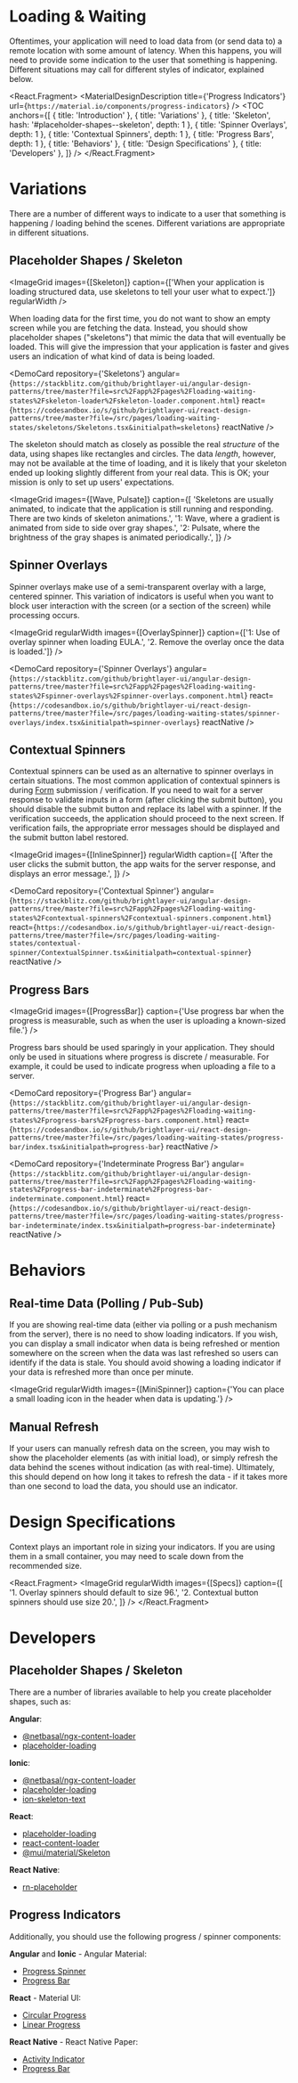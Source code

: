 
<!-- KEYWORDS: design pattern loading asynchronous api refresh -->

# Loading & Waiting

<ImageGrid images={[LoadingBanner]} regularWidth />

Oftentimes, your application will need to load data from (or send data to) a remote location with some amount of latency. When this happens, you will need to provide some indication to the user that something is happening. Different situations may call for different styles of indicator, explained below.

<React.Fragment>
    <MaterialDesignDescription
        title={'Progress Indicators'}
        url={`https://material.io/components/progress-indicators`}
    />
    <TOC
        anchors={[
            { title: 'Introduction' },
            { title: 'Variations' },
            { title: 'Skeleton', hash: '#placeholder-shapes--skeleton', depth: 1 },
            { title: 'Spinner Overlays', depth: 1 },
            { title: 'Contextual Spinners', depth: 1 },
            { title: 'Progress Bars', depth: 1 },
            { title: 'Behaviors' },
            { title: 'Design Specifications' },
            { title: 'Developers' },
        ]}
    />
    <Divider />
</React.Fragment>

# Variations

There are a number of different ways to indicate to a user that something is happening / loading behind the scenes. Different variations are appropriate in different situations.

## Placeholder Shapes / Skeleton

<ImageGrid
    images={[Skeleton]}
    caption={['When your application is loading structured data, use skeletons to tell your user what to expect.']}
    regularWidth
/>

When loading data for the first time, you do not want to show an empty screen while you are fetching the data. Instead, you should show placeholder shapes ("skeletons") that mimic the data that will eventually be loaded. This will give the impression that your application is faster and gives users an indication of what kind of data is being loaded.

<DemoCard
    repository={'Skeletons'}
    angular={`https://stackblitz.com/github/brightlayer-ui/angular-design-patterns/tree/master?file=src%2Fapp%2Fpages%2Floading-waiting-states%2Fskeleton-loader%2Fskeleton-loader.component.html`}
    react={`https://codesandbox.io/s/github/brightlayer-ui/react-design-patterns/tree/master?file=/src/pages/loading-waiting-states/skeletons/Skeletons.tsx&initialpath=skeletons`}
    reactNative
/>

The skeleton should match as closely as possible the real _structure_ of the data, using shapes like rectangles and circles. The data _length_, however, may not be available at the time of loading, and it is likely that your skeleton ended up looking slightly different from your real data. This is OK; your mission is only to set up users' expectations.

<ImageGrid
    images={[Wave, Pulsate]}
    caption={[
        'Skeletons are usually animated, to indicate that the application is still running and responding. There are two kinds of skeleton animations.',
        '1: Wave, where a gradient is animated from side to side over gray shapes.',
        '2: Pulsate, where the brightness of the gray shapes is animated periodically.',
    ]}
/>

## Spinner Overlays

Spinner overlays make use of a semi-transparent overlay with a large, centered spinner. This variation of indicators is useful when you want to block user interaction with the screen (or a section of the screen) while processing occurs.

<ImageGrid
    regularWidth
    images={[OverlaySpinner]}
    caption={['1: Use of overlay spinner when loading EULA.', '2. Remove the overlay once the data is loaded.']}
/>

<DemoCard
    repository={'Spinner Overlays'}
    angular={`https://stackblitz.com/github/brightlayer-ui/angular-design-patterns/tree/master?file=src%2Fapp%2Fpages%2Floading-waiting-states%2Fspinner-overlays%2Fspinner-overlays.component.html`}
    react={`https://codesandbox.io/s/github/brightlayer-ui/react-design-patterns/tree/master?file=/src/pages/loading-waiting-states/spinner-overlays/index.tsx&initialpath=spinner-overlays`}
    reactNative
/>

## Contextual Spinners

Contextual spinners can be used as an alternative to spinner overlays in certain situations. The most common application of contextual spinners is during [Form](/patterns/forms) submission / verification. If you need to wait for a server response to validate inputs in a form (after clicking the submit button), you should disable the submit button and replace its label with a spinner. If the verification succeeds, the application should proceed to the next screen. If verification fails, the appropriate error messages should be displayed and the submit button label restored.

<ImageGrid
    images={[InlineSpinner]}
    regularWidth
    caption={[
        'After the user clicks the submit button, the app waits for the server response, and displays an error message.',
    ]}
/>

<DemoCard
    repository={'Contextual Spinner'}
    angular={`https://stackblitz.com/github/brightlayer-ui/angular-design-patterns/tree/master?file=src%2Fapp%2Fpages%2Floading-waiting-states%2Fcontextual-spinners%2Fcontextual-spinners.component.html`}
    react={`https://codesandbox.io/s/github/brightlayer-ui/react-design-patterns/tree/master?file=/src/pages/loading-waiting-states/contextual-spinner/ContextualSpinner.tsx&initialpath=contextual-spinner`}
    reactNative
/>

## Progress Bars

<ImageGrid
    images={[ProgressBar]}
    caption={'Use progress bar when the progress is measurable, such as when the user is uploading a known-sized file.'}
/>

Progress bars should be used sparingly in your application. They should only be used in situations where progress is discrete / measurable. For example, it could be used to indicate progress when uploading a file to a server.

<DemoCard
    repository={'Progress Bar'}
    angular={`https://stackblitz.com/github/brightlayer-ui/angular-design-patterns/tree/master?file=src%2Fapp%2Fpages%2Floading-waiting-states%2Fprogress-bars%2Fprogress-bars.component.html`}
    react={`https://codesandbox.io/s/github/brightlayer-ui/react-design-patterns/tree/master?file=/src/pages/loading-waiting-states/progress-bar/index.tsx&initialpath=progress-bar`}
    reactNative
/>

<DemoCard
    repository={'Indeterminate Progress Bar'}
    angular={`https://stackblitz.com/github/brightlayer-ui/angular-design-patterns/tree/master?file=src%2Fapp%2Fpages%2Floading-waiting-states%2Fprogress-bar-indeterminate%2Fprogress-bar-indeterminate.component.html`}
    react={`https://codesandbox.io/s/github/brightlayer-ui/react-design-patterns/tree/master?file=/src/pages/loading-waiting-states/progress-bar-indeterminate/index.tsx&initialpath=progress-bar-indeterminate`}
    reactNative
/>

<Divider />

# Behaviors

## Real-time Data (Polling / Pub-Sub)

If you are showing real-time data (either via polling or a push mechanism from the server), there is no need to show loading indicators. If you wish, you can display a small indicator when data is being refreshed or mention somewhere on the screen when the data was last refreshed so users can identify if the data is stale. You should avoid showing a loading indicator if your data is refreshed more than once per minute.

<ImageGrid
    regularWidth
    images={[MiniSpinner]}
    caption={'You can place a small loading icon in the header when data is updating.'}
/>

## Manual Refresh

If your users can manually refresh data on the screen, you may wish to show the placeholder elements (as with initial load), or simply refresh the data behind the scenes without indication (as with real-time). Ultimately, this should depend on how long it takes to refresh the data - if it takes more than one second to load the data, you should use an indicator.

<Divider />

# Design Specifications

Context plays an important role in sizing your indicators. If you are using them in a small container, you may need to scale down from the recommended size.

<React.Fragment>
    <ImageGrid
        regularWidth
        images={[Specs]}
        caption={[
            '1. Overlay spinners should default to size 96.',
            '2. Contextual button spinners should use size 20.',
        ]}
    />
    <Divider />
</React.Fragment>

# Developers

## Placeholder Shapes / Skeleton

There are a number of libraries available to help you create placeholder shapes, such as:

**Angular**:

-   [@netbasal/ngx-content-loader](https://www.npmjs.com/package/@netbasal/ngx-content-loader)
-   [placeholder-loading](https://www.npmjs.com/package/placeholder-loading)

**Ionic**:

-   [@netbasal/ngx-content-loader](https://www.npmjs.com/package/@netbasal/ngx-content-loader)
-   [placeholder-loading](https://www.npmjs.com/package/placeholder-loading)
-   [ion-skeleton-text](https://ionicframework.com/docs/api/skeleton-text)

**React**:

-   [placeholder-loading](https://www.npmjs.com/package/placeholder-loading)
-   [react-content-loader](https://www.npmjs.com/package/react-content-loader)
-   [@mui/material/Skeleton](https://mui.com/api/skeleton/)

**React Native**:

-   [rn-placeholder](https://www.npmjs.com/package/rn-placeholder)

## Progress Indicators

Additionally, you should use the following progress / spinner components:

**Angular** and **Ionic** - Angular Material:

-   [Progress Spinner](https://material.angular.io/components/progress-spinner/overview)
-   [Progress Bar](https://material.angular.io/components/progress-bar/overview)

**React** - Material UI:

-   [Circular Progress](https://mui.com/components/progress/#circular)
-   [Linear Progress](https://mui.com/components/progress/#linear)

**React Native** - React Native Paper:

-   [Activity Indicator](https://callstack.github.io/react-native-paper/activity-indicator.html)
-   [Progress Bar](https://callstack.github.io/react-native-paper/progress-bar.html)
